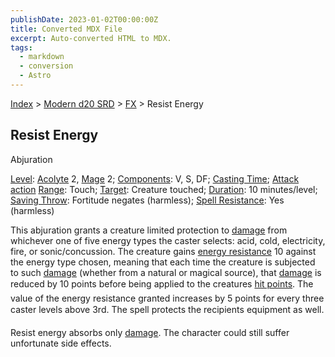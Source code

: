 ```yaml
---
publishDate: 2023-01-02T00:00:00Z
title: Converted MDX File
excerpt: Auto-converted HTML to MDX.
tags:
  - markdown
  - conversion
  - Astro
---
```






[Index](-index) > [Modern d20 SRD](modern-d20-srd-index) > [FX](modern-d20-srd-fx-index) > Resist Energy




## Resist Energy


Abjuration


[Level](modern-d20-srd-fx-level): [Acolyte](modern-d20-srd-classes-advanced-acolyte) 2, [Mage](modern-d20-srd-classes-advanced-mage) 2; [Components](modern-d20-srd-fx-components): V, S, DF; [Casting Time](modern-d20-srd-fx-casting-time); [Attack action](modern-d20-srd-combat-attack-actions) [Range](modern-d20-srd-fx-range): Touch; [Target](modern-d20-srd-fx-target): Creature touched; [Duration](modern-d20-srd-fx-duration):  10 minutes/level; [Saving Throw](modern-d20-srd-basics-saving-throws): Fortitude negates (harmless); [Spell Resistance](modern-d20-srd-special-abilities-spell-resistance): Yes (harmless)


This abjuration grants a creature limited protection to [damage](modern-d20-srd-combat-damage) from whichever one of five energy types the caster selects: acid, cold, electricity, fire, or sonic/concussion. The creature gains [energy
resistance](modern-d20-srd-special-abilities-resistance-to-energy) 10 against the energy type chosen, meaning that each time the creature is subjected to such [damage](modern-d20-srd-combat-damage) (whether from a natural or magical source), that [damage](modern-d20-srd-combat-damage) is reduced by 10 points before being applied to the creatures [hit
points](modern-d20-srd-combat-hit-points). The value of the energy resistance granted increases by 5 points for every three caster levels above 3rd. The spell protects the recipients equipment as well.



Resist energy absorbs only [damage](modern-d20-srd-combat-damage). The character could still suffer unfortunate side effects.




